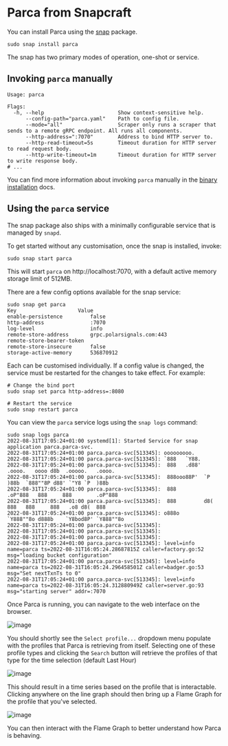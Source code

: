# Parca from Snapcraft


You can install Parca using the [snap](https://snapcraft.io/about) package.

```shell
sudo snap install parca
```

The snap has two primary modes of operation, one-shot or service.

## Invoking `parca` manually

```shell
Usage: parca

Flags:
  -h, --help                        Show context-sensitive help.
      --config-path="parca.yaml"    Path to config file.
      --mode="all"                  Scraper only runs a scraper that sends to a remote gRPC endpoint. All runs all components.
      --http-address=":7070"        Address to bind HTTP server to.
      --http-read-timeout=5s        Timeout duration for HTTP server to read request body.
      --http-write-timeout=1m       Timeout duration for HTTP server to write response body.
# ...
```

You can find more information about invoking `parca` manually in the [binary installation](https://www.parca.dev/docs/binary) docs.

## Using the `parca` service

The snap package also ships with a minimally configurable service that is managed by `snapd`.

To get started without any customisation, once the snap is installed, invoke:

```shell
sudo snap start parca
```

This will start `parca` on http://localhost:7070, with a default active memory storage limit of 512MB.

There are a few config options available for the snap service:

```shell
sudo snap get parca
Key                    Value
enable-persistence         false
http-address               :7070
log-level                  info
remote-store-address       grpc.polarsignals.com:443
remote-store-bearer-token
remote-store-insecure      false
storage-active-memory      536870912
```

Each can be customised individually. If a config value is changed, the service must be restarted for the changes to take effect. For example:

```shell
# Change the bind port
sudo snap set parca http-address=:8080

# Restart the service
sudo snap restart parca
```

You can view the `parca` service logs using the `snap logs` command:

```shell
sudo snap logs parca
2022-08-31T17:05:24+01:00 systemd[1]: Started Service for snap application parca.parca-svc.
2022-08-31T17:05:24+01:00 parca.parca-svc[513345]: ooooooooo.
2022-08-31T17:05:24+01:00 parca.parca-svc[513345]: `888   `Y88.
2022-08-31T17:05:24+01:00 parca.parca-svc[513345]:  888   .d88'  .oooo.   oooo d8b  .ooooo.   .oooo.
2022-08-31T17:05:24+01:00 parca.parca-svc[513345]:  888ooo88P'  `P  )88b  `888""8P d88' `"Y8 `P  )88b
2022-08-31T17:05:24+01:00 parca.parca-svc[513345]:  888          .oP"888   888     888        .oP"888
2022-08-31T17:05:24+01:00 parca.parca-svc[513345]:  888         d8(  888   888     888   .o8 d8(  888
2022-08-31T17:05:24+01:00 parca.parca-svc[513345]: o888o        `Y888""8o d888b    `Y8bod8P' `Y888""8o
2022-08-31T17:05:24+01:00 parca.parca-svc[513345]:
2022-08-31T17:05:24+01:00 parca.parca-svc[513345]:
2022-08-31T17:05:24+01:00 parca.parca-svc[513345]:
2022-08-31T17:05:24+01:00 parca.parca-svc[513345]: level=info name=parca ts=2022-08-31T16:05:24.28687815Z caller=factory.go:52 msg="loading bucket configuration"
2022-08-31T17:05:24+01:00 parca.parca-svc[513345]: level=info name=parca ts=2022-08-31T16:05:24.296458501Z caller=badger.go:53 msg="Set nextTxnTs to 0"
2022-08-31T17:05:24+01:00 parca.parca-svc[513345]: level=info name=parca ts=2022-08-31T16:05:24.312880949Z caller=server.go:93 msg="starting server" addr=:7070
```

Once Parca is running, you can navigate to the web interface on the browser.

<BrowserWindow>

![image](https://user-images.githubusercontent.com/8681572/133893063-8cc9fc8a-4d55-431d-80fc-6a2fe8de7019.png)

</BrowserWindow>

You should shortly see the `Select profile...` dropdown menu populate with the profiles that Parca is retrieving from itself.
Selecting one of these profile types and clicking the `Search` button will retrieve the profiles of that type for the time selection (default Last Hour)

<BrowserWindow>

![image](https://user-images.githubusercontent.com/8681572/133893237-f069a552-e928-4065-80db-603fb5f85e6a.png)

</BrowserWindow>

This should result in a time series based on the profile that is interactable. Clicking anywhere on the line graph should then bring up a Flame Graph for the profile that you've selected.

<BrowserWindow>

![image](https://user-images.githubusercontent.com/8681572/133893258-96fdbc0a-8036-4d89-bb4c-578fb131c8e0.png)

</BrowserWindow>

You can then interact with the Flame Graph to better understand how Parca is behaving.
